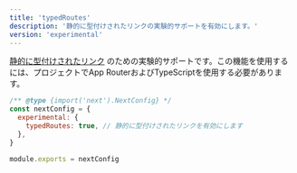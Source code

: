 ```yaml
---
title: 'typedRoutes'
description: '静的に型付けされたリンクの実験的サポートを有効にします。'
version: 'experimental'
---
```


[静的に型付けされたリンク](/docs/app/building-your-application/configuring/typescript#statically-typed-links) のための実験的サポートです。この機能を使用するには、プロジェクトでApp RouterおよびTypeScriptを使用する必要があります。

```js title="next.config.js"
/** @type {import('next').NextConfig} */
const nextConfig = {
  experimental: {
    typedRoutes: true, // 静的に型付けされたリンクを有効にします
  },
}

module.exports = nextConfig
```